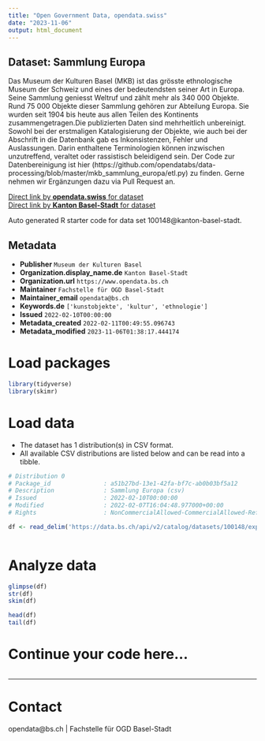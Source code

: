 ```yaml
---
title: "Open Government Data, opendata.swiss"
date: "2023-11-06"
output: html_document
---
```


## Dataset: Sammlung Europa

Das Museum der Kulturen Basel (MKB) ist das grösste ethnologische Museum der Schweiz und eines der bedeutendsten seiner Art in Europa. Seine Sammlung geniesst Weltruf und zählt mehr als 340 000 Objekte. Rund 75 000 Objekte dieser Sammlung gehören zur Abteilung Europa. Sie wurden seit 1904 bis heute aus allen Teilen des Kontinents zusammengetragen.Die publizierten Daten sind mehrheitlich unbereinigt. Sowohl bei der erstmaligen Katalogisierung der Objekte, wie auch bei der Abschrift in die Datenbank gab es Inkonsistenzen, Fehler und Auslassungen. Darin enthaltene Terminologien können inzwischen unzutreffend, veraltet oder rassistisch beleidigend sein. Der Code zur Datenbereinigung ist hier (https://github.com/opendatabs/data-processing/blob/master/mkb_sammlung_europa/etl.py) zu finden. Gerne nehmen wir Ergänzungen dazu via Pull Request an. 

[Direct link by **opendata.swiss** for dataset](https://opendata.swiss/de/dataset/sammlung-europa1)<br>
[Direct link by **Kanton Basel-Stadt** for dataset](https://data.bs.ch/explore/dataset/100148/)

Auto generated R starter code for data set 100148@kanton-basel-stadt.

## Metadata

- **Publisher** `Museum der Kulturen Basel`
- **Organization.display_name.de** `Kanton Basel-Stadt`
- **Organization.url** `https://www.opendata.bs.ch`
- **Maintainer** `Fachstelle für OGD Basel-Stadt`
- **Maintainer_email** `opendata@bs.ch`
- **Keywords.de** `['kunstobjekte', 'kultur', 'ethnologie']`
- **Issued** `2022-02-10T00:00:00`
- **Metadata_created** `2022-02-11T00:49:55.096743`
- **Metadata_modified** `2023-11-06T01:38:17.444174`


# Load packages

```r

library(tidyverse)
library(skimr)

```

# Load data

-   The dataset has 1 distribution(s) in CSV format.
-   All available CSV distributions are listed below and can be read into a tibble.

```r

# Distribution 0
# Package_id               : a51b27bd-13e1-42fa-bf7c-ab0b03bf5a12
# Description              : Sammlung Europa (csv)
# Issued                   : 2022-02-10T00:00:00
# Modified                 : 2022-02-07T16:04:48.977000+00:00
# Rights                   : NonCommercialAllowed-CommercialAllowed-ReferenceRequired

df <- read_delim('https://data.bs.ch/api/v2/catalog/datasets/100148/exports/csv')



```

# Analyze data

```r

glimpse(df)
str(df)
skim(df)

head(df)
tail(df)

```

# Continue your code here...

```r

```

------------------------------------------------------------------------

# Contact

opendata@bs.ch | Fachstelle für OGD Basel-Stadt

